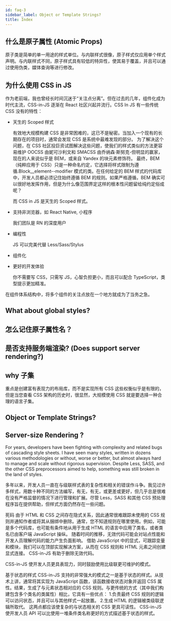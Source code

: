 ```yaml
---
id: faq-3
sidebar_label: Object or Template Strings?
title: Index
---
```


## 什么是原子属性 (Atomic Props)

原子类是简单的单一用途的样式单位。与内联样式很像，原子样式仅应用单个样式声明。与内联样式不同，原子样式具有较低的特异性，使其易于覆盖，并且可以通过使用伪类，媒体查询等进行修改。

## 为什么使用 CSS in JS

作为老前端，我也曾经长时间沉迷于“关注点分离”。但在过去的几年，组件化成为时代主流，CSS-in-JS 逐渐在 React 社区兴起并流行。CSS In JS 有一些传统 CSS 没有的特性：

- 天生的 Scoped 样式

  有效地大规模构建 CSS 是非常困难的，这已不是秘密。当加入一个现有的长期存在的项目时，通常会发现 CSS 是系统中最难发现的部分。
  为了解决这个问题，在 CSS 社区投巨资试图解决这些问题，使我们的样式类似的方法更容易维护 OOCSS 由妮可沙利文和 SMACSS 由乔纳森·斯努克-但明显的赢家，现在的人来说似乎是 BEM，或来自 Yandex 的块元素修饰符。
  最终，BEM（纯粹应用于 CSS）只是一种命名约定，它选择将样式限制为遵循.Block\_\_element--modifier 模式的类。在任何给定的 BEM 样式的代码库中，开发人员都必须记住始终遵循 BEM 的规则。如果严格遵循，BEM 确实可以很好地发挥作用，但是为什么像范围界定这样的根本性问题留给纯约定俗成呢？

  而 CSS in JS 是天生的 Scoped 样式。

- 支持非浏览器，如 React Native, 小程序

  我们团队是 RN 的深度用户

- 编程性

  JS 可以完美代替 Less/Sass/Stylus

- 组件化

- 更好的开发体验

  你不需要写 CSS，只需写 JS，心智负担更小，而且可以配合 TypeScript，类型提示更加精准。

在组件体系结构中，将多个组件的关注点放在一个地方就成为了当务之急。

## What about global styles?

## 怎么记住原子属性名？

## 是否支持服务端渲染? (Does support server rendering?)

## why 子集

重点是创建富有表现力的布局库，而不是实现所有 CSS 这些权衡似乎是有限的，但是当您查看 CSS 架构的历史时，很显然，大规模使用 CSS 就是要选择一种合理的语言子集。

## Object or Template Strings?

## Server-size Rendering ?

For years, developers have been fighting with complexity and related bugs of cascading style sheets. I have seen many styles, written in dozens various methodologies or without, worse or better, but almost always hard to manage and scale without rigorous supervision. Despite Less, SASS, and the other CSS preprocessors aimed to help, something was still broken in the land of styles.

多年以来，开发人员一直在与级联样式表的复杂性和相关的错误作斗争。我见过许多样式，用数十种不同的方法编写，有无，有无，或更差或更好，但几乎总是很难在没有严格监督的情况下进行管理和扩展。尽管 Less，SASS 和其他 CSS 预处理程序旨在提供帮助，但样式方面仍然存在一些问题。

死码
由于 HTML 和 CSS 之间存在隐式关系，因此通常很难跟踪未使用的 CSS 规则并通知作者或将其从捆绑中删除。通常，您不知道规则在哪里使用。例如，可能是多个代码库，也可能有条件地从用于生成 HTML 的语言中应用了类名，或者类名已由客户端 JavaScript 操纵。
随着时间的推移，无效代码可能会对站点性能和开发人员理解代码的能力产生负面影响。
借助 JavaScript 中的显式，可跟踪变量和模块，我们可以在顶部实现解决方案，从而在 CSS 规则和 HTML 元素之间创建显式连接。
CSS-in-JS 有助于删除无效代码。

CSS-in-JS 使开发人员更具表现力，同时鼓励使用比级联更可维护的模式。

基于状态的样式
CSS-in-JS 支持的非常强大的模式之一是基于状态的样式。从技术上讲，通常将其实现为 JavaScript 函数，该函数接收状态对象并返回 CSS 属性。结果，生成了与元素状态相对应的 CSS 规则。与更传统的方式（其中我们构建包含多个类名的类属性）相比，它具有一些优点： 1.负责最终 CSS 规则的逻辑可以访问状态，并且可以与其他样式一起放置。 2.生成 HTML 的逻辑被类级联逻辑所取代。
这两点都应该使复杂的与状态相关的 CSS 更具可读性。
CSS-in-JS 使开发人员 API 可以比使用一堆条件类名称更好的方式描述基于状态的样式。
